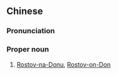 ==Chinese==
{{zh-forms|s=顿河畔罗斯托夫|type=1114}}

===Pronunciation===
{{zh-pron
|m=Dùn Hé pàn Luósītuōfū
|c=deon6 ho4 bun6 lo4 si1 tok3 fu1
|cat=pn
}}

===Proper noun===
{{zh-proper noun}}

# [[Rostov-na-Donu]], [[Rostov-on-Don]] {{gloss|large city in Russia}}

{{zh-cat|Cities in Russia}}